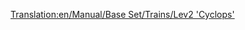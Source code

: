 [[Translation:en/Manual/Base Set/Trains/Lev2 'Cyclops']]
{{nl/Manual/Base Set/Trains/Treinen|Naam=Lev2 'Cyclops'
|Afbeelding=[[File:en/Manual/Base Set/Trains/Lev2cyclops.png]]
|Kosten=£86,718 ($173.436)
|Snelheid=450 km/h (281 mph)
|Gewicht=120 t
|Kracht=12,000 hp (8.948 kW)
|Onderhoudskosten=£3,557 ($7.114)
|Ontworpen=2028
|Levensduur=20
|Capaciteit=N/A
|Omschrijving=
|Real-life=No Real-Life Equivalent has been found for this train. Perhaps in a few years, when MagLev has become a real technology, you could fill in a Second-Generation MagLev engine here.
}}